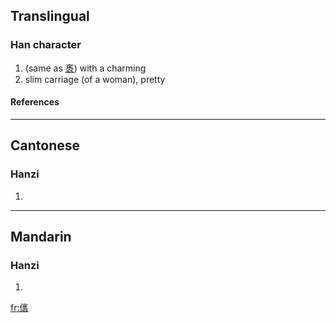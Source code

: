 ==Translingual==
===Han character===
{{Han char|rn=9|rad=人|as=16|sn=18|four=|canj=人卜尸女 (OYSV)}}
# (same as [[褭]]) with a charming
# slim carriage (of a woman), pretty
====References====
{{Han ref|kx=0121.070|hdz=10236.140|uh=349F|ud=13471}}

----
==Cantonese==
===Hanzi===
{{yue-hanzi|jyut=|y=niu5, seui1}}
# {{defn|Cantonese}}

----
==Mandarin==
===Hanzi===
{{cmn-hanzi|pin=[[niǎo]] ([[niao3]])|wg=niao<sup>3</sup>}}
# {{defn|Mandarin}}

[[fr:㒟]]